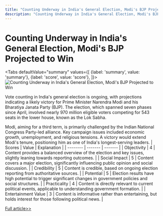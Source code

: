 ```yaml
---
title: "Counting Underway in India's General Election, Modi's BJP Projected to Win"
description: "Counting Underway in India's General Election, Modi's BJP Projected to Win"
---
```



# Counting Underway in India's General Election, Modi's BJP Projected to Win


<Tabs
	defaultValue="summary"
	values={[
	{label: 'summary', value: 'summary'},
	{label: 'score', value: 'score'},
]}>
<TabItem value="summary">
<img
  src="https://image.informedainews.com/2024/06/Pol-02N-1717494686-0.jpg"
  alt="Counting Underway in India's General Election, Modi's BJP Projected to Win"
/>



Vote counting in India's general election is ongoing, with projections indicating a likely victory for Prime Minister Narendra Modi and his Bharatiya Janata Party (BJP). The election, which spanned seven phases since April, involved nearly 970 million eligible voters competing for 543 seats in the lower house, known as the Lok Sabha.

Modi, aiming for a third term, is primarily challenged by the Indian National Congress Party-led alliance. Key campaign issues included economic growth, unemployment, and religious tensions. A victory would extend Modi's tenure, positioning him as one of India's longest-serving leaders.
</TabItem>
<TabItem value="score">
	| Scores     | Value   | Explanation |
	| -------- | ------- | ------- |
	| Objectivity  | 4    | Content provides a balanced overview of the election and key issues, slightly leaning towards reporting outcomes.    |
	| Social Impact | 5     | Content covers a major election, significantly influencing public opinion and social discussion.    |
	| Credibility    | 5    | Content is credible, based on ongoing election reporting from authoritative sources.    |
	| Potential    | 5    | Election results have high potential to trigger significant changes in government policies and social structures.    |
	| Practicality    | 4    | Content is directly relevant to current political events, applicable to understanding government formation.    |
	| Entertainment Value    | 3    | Content is informative rather than entertaining, but holds interest for those following political news.    |
</TabItem>
</Tabs>

[Full article>>](https://www3.nhk.or.jp/nhkworld/en/news/20240604_18/)
